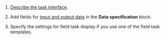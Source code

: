 1. [Describe the task interface](/docs-new/guide/spec).

1. Add fields for [input and output data](/docs-new/guide/incoming) in the **Data specification** block.

1. Specify the settings for field task display if you use one of the field task templates.
